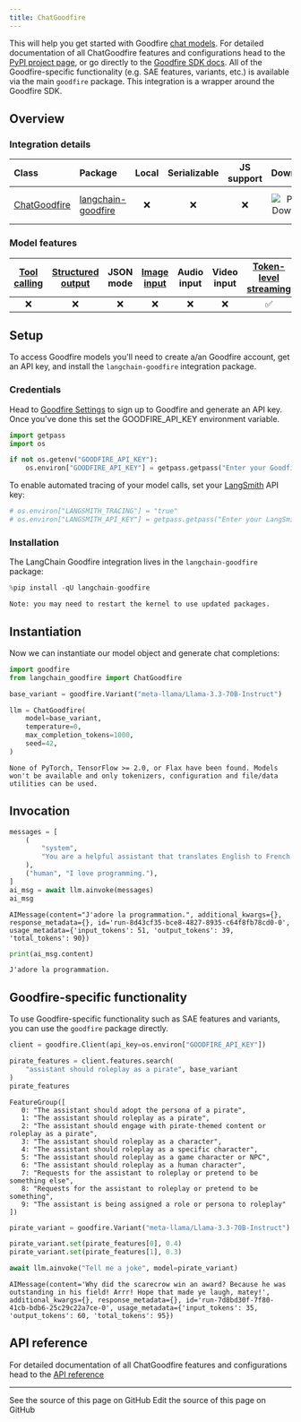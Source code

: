 ```yaml
---
title: ChatGoodfire
---
```


This will help you get started with Goodfire [chat models](/oss/python/langchain/models). For detailed documentation of all ChatGoodfire features and configurations head to the [PyPI project page](https://pypi.org/project/langchain-goodfire/), or go directly to the [Goodfire SDK docs](https://docs.goodfire.ai/sdk-reference/example). All of the Goodfire-specific functionality (e.g. SAE features, variants, etc.) is available via the main `goodfire` package. This integration is a wrapper around the Goodfire SDK.

## Overview

### Integration details

| Class | Package | Local | Serializable | JS support | Downloads | Version |
| :--- | :--- | :---: | :---: |  :---: | :---: | :---: |
| [ChatGoodfire](https://python.langchain.com/api_reference/goodfire/chat_models/langchain_goodfire.chat_models.ChatGoodfire.html) | [langchain-goodfire](https://python.langchain.com/api_reference/goodfire/) | ❌ | ❌ | ❌ | ![PyPI - Downloads](https://img.shields.io/pypi/dm/langchain-goodfire?style=flat-square&label=%20) | ![PyPI - Version](https://img.shields.io/pypi/v/langchain-goodfire?style=flat-square&label=%20) |

### Model features

| [Tool calling](/oss/python/langchain/tools) | [Structured output](/oss/python/langchain/structured-output) | JSON mode | [Image input](/oss/python/langchain/messages#multimodal) | Audio input | Video input | [Token-level streaming](/oss/python/langchain/streaming/) | Native async | [Token usage](/oss/python/langchain/models#token-usage) | [Logprobs](/oss/python/langchain/models#log-probabilities) |
| :---: | :---: | :---: | :---: |  :---: | :---: | :---: | :---: | :---: | :---: |
| ❌ | ❌ | ❌ | ❌ | ❌ | ❌ | ✅ | ✅ | ✅ | ❌ |

## Setup

To access Goodfire models you'll need to create a/an Goodfire account, get an API key, and install the `langchain-goodfire` integration package.

### Credentials

Head to [Goodfire Settings](https://platform.goodfire.ai/organization/settings/api-keys) to sign up to Goodfire and generate an API key. Once you've done this set the GOODFIRE_API_KEY environment variable.

```python
import getpass
import os

if not os.getenv("GOODFIRE_API_KEY"):
    os.environ["GOODFIRE_API_KEY"] = getpass.getpass("Enter your Goodfire API key: ")
```

To enable automated tracing of your model calls, set your [LangSmith](https://docs.smith.langchain.com/) API key:

```python
# os.environ["LANGSMITH_TRACING"] = "true"
# os.environ["LANGSMITH_API_KEY"] = getpass.getpass("Enter your LangSmith API key: ")
```

### Installation

The LangChain Goodfire integration lives in the `langchain-goodfire` package:

```python
%pip install -qU langchain-goodfire
```

```output
Note: you may need to restart the kernel to use updated packages.
```

## Instantiation

Now we can instantiate our model object and generate chat completions:

```python
import goodfire
from langchain_goodfire import ChatGoodfire

base_variant = goodfire.Variant("meta-llama/Llama-3.3-70B-Instruct")

llm = ChatGoodfire(
    model=base_variant,
    temperature=0,
    max_completion_tokens=1000,
    seed=42,
)
```

```output
None of PyTorch, TensorFlow >= 2.0, or Flax have been found. Models won't be available and only tokenizers, configuration and file/data utilities can be used.
```

## Invocation

```python
messages = [
    (
        "system",
        "You are a helpful assistant that translates English to French. Translate the user sentence.",
    ),
    ("human", "I love programming."),
]
ai_msg = await llm.ainvoke(messages)
ai_msg
```

```output
AIMessage(content="J'adore la programmation.", additional_kwargs={}, response_metadata={}, id='run-8d43cf35-bce8-4827-8935-c64f8fb78cd0-0', usage_metadata={'input_tokens': 51, 'output_tokens': 39, 'total_tokens': 90})
```

```python
print(ai_msg.content)
```

```output
J'adore la programmation.
```

## Goodfire-specific functionality

To use Goodfire-specific functionality such as SAE features and variants, you can use the `goodfire` package directly.

```python
client = goodfire.Client(api_key=os.environ["GOODFIRE_API_KEY"])

pirate_features = client.features.search(
    "assistant should roleplay as a pirate", base_variant
)
pirate_features
```

```output
FeatureGroup([
   0: "The assistant should adopt the persona of a pirate",
   1: "The assistant should roleplay as a pirate",
   2: "The assistant should engage with pirate-themed content or roleplay as a pirate",
   3: "The assistant should roleplay as a character",
   4: "The assistant should roleplay as a specific character",
   5: "The assistant should roleplay as a game character or NPC",
   6: "The assistant should roleplay as a human character",
   7: "Requests for the assistant to roleplay or pretend to be something else",
   8: "Requests for the assistant to roleplay or pretend to be something",
   9: "The assistant is being assigned a role or persona to roleplay"
])
```

```python
pirate_variant = goodfire.Variant("meta-llama/Llama-3.3-70B-Instruct")

pirate_variant.set(pirate_features[0], 0.4)
pirate_variant.set(pirate_features[1], 0.3)

await llm.ainvoke("Tell me a joke", model=pirate_variant)
```

```output
AIMessage(content='Why did the scarecrow win an award? Because he was outstanding in his field! Arrr! Hope that made ye laugh, matey!', additional_kwargs={}, response_metadata={}, id='run-7d8bd30f-7f80-41cb-bdb6-25c29c22a7ce-0', usage_metadata={'input_tokens': 35, 'output_tokens': 60, 'total_tokens': 95})
```

## API reference

For detailed documentation of all ChatGoodfire features and configurations head to the [API reference](https://python.langchain.com/api_reference/goodfire/chat_models/langchain_goodfire.chat_models.ChatGoodfire.html)

---

<CardGroup cols={2}>
  <Card title="View Source" icon="eye" href="https://github.com/langchain-ai/docs/blob/main/src/oss/python/integrations/chat/goodfire.mdx">
    See the source of this page on GitHub
  </Card>
  <Card title="Edit Source" icon="pen-to-square" href="https://github.com/langchain-ai/docs/edit/main/src/oss/python/integrations/chat/goodfire.mdx">
    Edit the source of this page on GitHub
  </Card>
</CardGroup>
